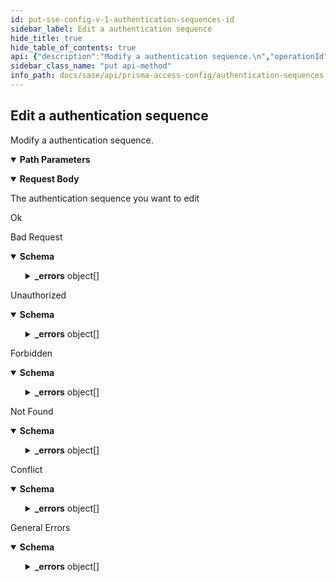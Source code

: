 ```yaml
---
id: put-sse-config-v-1-authentication-sequences-id
sidebar_label: Edit a authentication sequence
hide_title: true
hide_table_of_contents: true
api: {"description":"Modify a authentication sequence.\n","operationId":"put-sse-config-v1-authentication-sequences-id","parameters":[{"description":"The resource's unique identifier.\n","in":"path","name":"id","required":true,"schema":{"type":"string"}}],"requestBody":{"content":{"application/json":{"schema":{"properties":{"authentication_profiles":{"items":{"type":"string"},"type":"array"},"id":{"description":"uuid of the resource","example":"abcd-1234","readOnly":true,"type":"string"},"name":{"type":"string"},"use_domain_find_profile":{"default":true,"type":"boolean"}},"required":["name"],"type":"object"}}},"description":"The authentication sequence you want to edit"},"responses":{"200":{"description":"Ok"},"400":{"content":{"application/json":{"examples":{"input_format_mismatch":{"summary":"Input Format Mismatch","value":{"_errors":[{"code":"E003","details":{},"message":"Input Format Mismatch: input-format=json"}],"_request_id":"abcd-1234"}},"invalid_object":{"summary":"Invalid Object","value":{"_errors":[{"code":"E003","details":{},"message":"Invalid Object"}],"_request_id":"abcd-1234"}},"invalid_query_parameter":{"summary":"Invalid Query Parameter","value":{"_errors":[{"code":"E003","details":{},"message":"Invalid Query Parameter: location=invalid"}],"_request_id":"abcd-1234"}},"missing_body":{"summary":"Missing Body","value":{"_errors":[{"code":"E003","details":{},"message":"Missing Body"}],"_request_id":"abcd-1234"}},"missing_query_parameter":{"summary":"Missing Query Parameter","value":{"_errors":[{"code":"E003","details":{},"message":"Missing Query Parameter: name"}],"_request_id":"abcd-1234"}},"output_format_mismatch":{"summary":"Output Format Mismatch","value":{"_errors":[{"code":"E003","details":{},"message":"Output Format Mismatch: output-format=json Accept=xml"}],"_request_id":"abcd-1234"}}},"schema":{"properties":{"_errors":{"items":{"properties":{"code":{"type":"string"},"details":{"type":"object"},"help":{"type":"string"},"message":{"type":"string"}},"title":"Cause Info","type":"object"},"type":"array"},"_request_id":{"type":"string"}},"type":"object"}}},"description":"Bad Request"},"401":{"content":{"application/json":{"examples":{"auth_not_authenticated":{"summary":"Not Authenticated","value":{"_errors":[{"code":"E016","details":{},"message":"Not Authenticated"}],"_request_id":"abcd-1234"}},"invalid_credential":{"summary":"Invalid Credential","value":{"_errors":[{"code":"E016","details":{},"message":"Invalid Credential"}],"_request_id":"abcd-1234"}},"key_expired":{"summary":"Key Expired","value":{"_errors":[{"code":"E016","details":{},"message":"Key Expired"}],"_request_id":"abcd-1234"}},"key_too_long":{"summary":"Key Too Long","value":{"_errors":[{"code":"E016","details":{},"message":"Key Too Long"}],"_request_id":"abcd-1234"}},"need_password_change":{"summary":"Need Password Change","value":{"_errors":[{"code":"E016","details":{},"message":"The password needs to be changed."}],"_request_id":"abcd-1234"}}},"schema":{"properties":{"_errors":{"items":{"properties":{"code":{"type":"string"},"details":{"type":"object"},"help":{"type":"string"},"message":{"type":"string"}},"title":"Cause Info","type":"object"},"type":"array"},"_request_id":{"type":"string"}},"type":"object"}}},"description":"Unauthorized"},"403":{"content":{"application/json":{"examples":{"auth_unauthorized":{"summary":"Unauthorized","value":{"_errors":[{"code":"E007","details":{},"message":"Unauthorized"}],"_request_id":"abcd-1234"}}},"schema":{"properties":{"_errors":{"items":{"properties":{"code":{"type":"string"},"details":{"type":"object"},"help":{"type":"string"},"message":{"type":"string"}},"title":"Cause Info","type":"object"},"type":"array"},"_request_id":{"type":"string"}},"type":"object"}}},"description":"Forbidden"},"404":{"content":{"application/json":{"examples":{"object_not_present":{"summary":"Object Not Present","value":{"_errors":[{"code":"E005","details":{},"message":"Object Not Present"}],"_request_id":"abcd-1234"}}},"schema":{"properties":{"_errors":{"items":{"properties":{"code":{"type":"string"},"details":{"type":"object"},"help":{"type":"string"},"message":{"type":"string"}},"title":"Cause Info","type":"object"},"type":"array"},"_request_id":{"type":"string"}},"type":"object"}}},"description":"Not Found"},"409":{"content":{"application/json":{"examples":{"name_not_unique":{"summary":"Name Not Unique","value":{"_errors":[{"code":"E006","details":{},"message":"Name Not Unique"}],"_request_id":"abcd-1234"}},"object_not_unique":{"summary":"Object Not Unique","value":{"_errors":[{"code":"E016","details":{},"message":"Object Not Unique"}],"_request_id":"abcd-1234"}},"reference_not_zero":{"summary":"Reference Not Zero","value":{"_errors":[{"code":"E009","details":{},"message":"Reference Not Zero"}],"_request_id":"abcd-1234"}}},"schema":{"properties":{"_errors":{"items":{"properties":{"code":{"type":"string"},"details":{"type":"object"},"help":{"type":"string"},"message":{"type":"string"}},"title":"Cause Info","type":"object"},"type":"array"},"_request_id":{"type":"string"}},"type":"object"}}},"description":"Conflict"},"default":{"content":{"application/json":{"examples":{"action_not_supported":{"summary":"Action Not Supported","value":{"_errors":[{"code":"E012","details":{},"message":"Action Not Supported: move"}],"_request_id":"abcd-1234"}},"bad_xpath":{"summary":"Bad XPath","value":{"_errors":[{"code":"E013","details":{},"message":"Bad XPath"}],"_request_id":"abcd-1234"}},"invalid_command":{"summary":"Invalid Command","value":{"_errors":[{"code":"E003","details":{},"message":"Invalid Command"}],"_request_id":"abcd-1234"}},"malformed_command":{"summary":"Malformed Command","value":{"_errors":[{"code":"E003","details":{},"message":"Malformed Command"}],"_request_id":"abcd-1234"}},"method_not_allowed":{"summary":"Method Not Supported","value":{"_errors":[{"code":"E012","details":{},"message":"Method Not Supported"}],"_request_id":"abcd-1234"}},"session_timeout":{"summary":"Session Timeout","value":{"_errors":[{"code":4,"details":{},"message":"Session Timeout"}],"_request_id":"abcd-1234"}},"version_not_supported":{"summary":"Version Not Supported","value":{"_errors":[{"code":"E012","details":{},"message":"Version Not Supported"}],"_request_id":"abcd-1234"}}},"schema":{"properties":{"_errors":{"items":{"properties":{"code":{"type":"string"},"details":{"type":"object"},"help":{"type":"string"},"message":{"type":"string"}},"title":"Cause Info","type":"object"},"type":"array"},"_request_id":{"type":"string"}},"type":"object"}}},"description":"General Errors"}},"security":[{"Bearer":[]}],"tags":["AuthenticationSequences"],"method":"put","path":"/sse/config/v1/authentication-sequences/{id}","servers":[{"url":"https://api.sase.paloaltonetworks.com"}],"securitySchemes":{"Bearer":{"scheme":"bearer","type":"http"}},"jsonRequestBodyExample":{"authentication_profiles":["string"],"id":"abcd-1234","name":"string","use_domain_find_profile":true},"info":{"contact":{},"description":"Manages [authentication](https://docs.paloaltonetworks.com/network-security/security-policy/objects/authentication) sequences. \n","title":"Authentication Sequences","version":"1.0","x-logo":{"url":"pan-logo.png"}},"postman":{"name":"Edit a authentication sequence","description":{"content":"Modify a authentication sequence.\n","type":"text/plain"},"url":{"path":["sse","config","v1","authentication-sequences",":id"],"host":["{{baseUrl}}"],"query":[],"variable":[{"disabled":false,"description":{"content":"(Required) The resource's unique identifier.\n","type":"text/plain"},"type":"any","value":"","key":"id"}]},"header":[{"key":"Content-Type","value":"application/json"},{"key":"Accept","value":"application/json"}],"method":"PUT","body":{"mode":"raw","raw":"\"\"","options":{"raw":{"language":"json"}}},"auth":{"type":"bearer","bearer":[{"type":"any","value":"<Bearer Token>","key":"token"}]}}}
sidebar_class_name: "put api-method"
info_path: docs/sase/api/prisma-access-config/authentication-sequences
---
```



## Edit a authentication sequence



Modify a authentication sequence.


<details style={{"marginBottom":"1rem"}} data-collapsed={false} open={true}><summary style={{}}><strong>Path Parameters</strong></summary><div><ul><ParamsItem className={"paramsItem"} param={{"description":"The resource's unique identifier.\n","in":"path","name":"id","required":true,"schema":{"type":"string"}}}></ParamsItem></ul></div></details><MimeTabs><TabItem label={"application/json"} value={"application/json-schema"}><details style={{}} data-collapsed={false} open={true}><summary style={{"textAlign":"left"}}><strong>Request Body</strong></summary><div style={{"textAlign":"left","marginLeft":"1rem"}}><div style={{"marginTop":"1rem","marginBottom":"1rem"}}>

The authentication sequence you want to edit

</div></div><ul style={{"marginLeft":"1rem"}}><SchemaItem collapsible={false} name={"authentication_profiles"} required={false} schemaDescription={undefined} schemaName={"string[]"} qualifierMessage={undefined} defaultValue={undefined}></SchemaItem><SchemaItem collapsible={false} name={"name"} required={true} schemaDescription={undefined} schemaName={"string"} qualifierMessage={undefined} defaultValue={undefined}></SchemaItem><SchemaItem collapsible={false} name={"use_domain_find_profile"} required={false} schemaDescription={undefined} schemaName={"boolean"} qualifierMessage={undefined} defaultValue={true}></SchemaItem></ul></details></TabItem></MimeTabs><div><ApiTabs><TabItem label={"200"} value={"200"}><div>

Ok

</div><div></div></TabItem><TabItem label={"400"} value={"400"}><div>

Bad Request

</div><div><MimeTabs groupId={"mime-type"}><TabItem label={"application/json"} value={"application/json"}><SchemaTabs groupId={"schema-tabs"}><TabTtem label={"Schema"} value={"Schema"}><details style={{}} data-collapsed={false} open={true}><summary style={{"textAlign":"left"}}><strong>Schema</strong></summary><div style={{"textAlign":"left","marginLeft":"1rem"}}></div><ul style={{"marginLeft":"1rem"}}><SchemaItem collapsible={true} className={"schemaItem"}><details style={{}}><summary style={{}}><strong>_errors</strong><span style={{"opacity":"0.6"}}> object[]</span></summary><div style={{"marginLeft":"1rem"}}><SchemaItem collapsible={false} name={"code"} required={false} schemaDescription={undefined} schemaName={"string"} qualifierMessage={undefined} defaultValue={undefined}></SchemaItem><SchemaItem collapsible={false} name={"details"} required={false} schemaDescription={undefined} schemaName={"object"} qualifierMessage={undefined} defaultValue={undefined}></SchemaItem><SchemaItem collapsible={false} name={"help"} required={false} schemaDescription={undefined} schemaName={"string"} qualifierMessage={undefined} defaultValue={undefined}></SchemaItem><SchemaItem collapsible={false} name={"message"} required={false} schemaDescription={undefined} schemaName={"string"} qualifierMessage={undefined} defaultValue={undefined}></SchemaItem></div></details></SchemaItem><SchemaItem collapsible={false} name={"_request_id"} required={false} schemaDescription={undefined} schemaName={"string"} qualifierMessage={undefined} defaultValue={undefined}></SchemaItem></ul></details></TabTtem><TabItem label={"Input_format_mismatch"} value={"Input_format_mismatch"}><ResponseSamples responseExample={"{\n  \"_errors\": [\n    {\n      \"code\": \"E003\",\n      \"details\": {},\n      \"message\": \"Input Format Mismatch: input-format=json\"\n    }\n  ],\n  \"_request_id\": \"abcd-1234\"\n}"}></ResponseSamples></TabItem><TabItem label={"Invalid_object"} value={"Invalid_object"}><ResponseSamples responseExample={"{\n  \"_errors\": [\n    {\n      \"code\": \"E003\",\n      \"details\": {},\n      \"message\": \"Invalid Object\"\n    }\n  ],\n  \"_request_id\": \"abcd-1234\"\n}"}></ResponseSamples></TabItem><TabItem label={"Invalid_query_parameter"} value={"Invalid_query_parameter"}><ResponseSamples responseExample={"{\n  \"_errors\": [\n    {\n      \"code\": \"E003\",\n      \"details\": {},\n      \"message\": \"Invalid Query Parameter: location=invalid\"\n    }\n  ],\n  \"_request_id\": \"abcd-1234\"\n}"}></ResponseSamples></TabItem><TabItem label={"Missing_body"} value={"Missing_body"}><ResponseSamples responseExample={"{\n  \"_errors\": [\n    {\n      \"code\": \"E003\",\n      \"details\": {},\n      \"message\": \"Missing Body\"\n    }\n  ],\n  \"_request_id\": \"abcd-1234\"\n}"}></ResponseSamples></TabItem><TabItem label={"Missing_query_parameter"} value={"Missing_query_parameter"}><ResponseSamples responseExample={"{\n  \"_errors\": [\n    {\n      \"code\": \"E003\",\n      \"details\": {},\n      \"message\": \"Missing Query Parameter: name\"\n    }\n  ],\n  \"_request_id\": \"abcd-1234\"\n}"}></ResponseSamples></TabItem><TabItem label={"Output_format_mismatch"} value={"Output_format_mismatch"}><ResponseSamples responseExample={"{\n  \"_errors\": [\n    {\n      \"code\": \"E003\",\n      \"details\": {},\n      \"message\": \"Output Format Mismatch: output-format=json Accept=xml\"\n    }\n  ],\n  \"_request_id\": \"abcd-1234\"\n}"}></ResponseSamples></TabItem></SchemaTabs></TabItem></MimeTabs></div></TabItem><TabItem label={"401"} value={"401"}><div>

Unauthorized

</div><div><MimeTabs groupId={"mime-type"}><TabItem label={"application/json"} value={"application/json"}><SchemaTabs groupId={"schema-tabs"}><TabTtem label={"Schema"} value={"Schema"}><details style={{}} data-collapsed={false} open={true}><summary style={{"textAlign":"left"}}><strong>Schema</strong></summary><div style={{"textAlign":"left","marginLeft":"1rem"}}></div><ul style={{"marginLeft":"1rem"}}><SchemaItem collapsible={true} className={"schemaItem"}><details style={{}}><summary style={{}}><strong>_errors</strong><span style={{"opacity":"0.6"}}> object[]</span></summary><div style={{"marginLeft":"1rem"}}><SchemaItem collapsible={false} name={"code"} required={false} schemaDescription={undefined} schemaName={"string"} qualifierMessage={undefined} defaultValue={undefined}></SchemaItem><SchemaItem collapsible={false} name={"details"} required={false} schemaDescription={undefined} schemaName={"object"} qualifierMessage={undefined} defaultValue={undefined}></SchemaItem><SchemaItem collapsible={false} name={"help"} required={false} schemaDescription={undefined} schemaName={"string"} qualifierMessage={undefined} defaultValue={undefined}></SchemaItem><SchemaItem collapsible={false} name={"message"} required={false} schemaDescription={undefined} schemaName={"string"} qualifierMessage={undefined} defaultValue={undefined}></SchemaItem></div></details></SchemaItem><SchemaItem collapsible={false} name={"_request_id"} required={false} schemaDescription={undefined} schemaName={"string"} qualifierMessage={undefined} defaultValue={undefined}></SchemaItem></ul></details></TabTtem><TabItem label={"Auth_not_authenticated"} value={"Auth_not_authenticated"}><ResponseSamples responseExample={"{\n  \"_errors\": [\n    {\n      \"code\": \"E016\",\n      \"details\": {},\n      \"message\": \"Not Authenticated\"\n    }\n  ],\n  \"_request_id\": \"abcd-1234\"\n}"}></ResponseSamples></TabItem><TabItem label={"Invalid_credential"} value={"Invalid_credential"}><ResponseSamples responseExample={"{\n  \"_errors\": [\n    {\n      \"code\": \"E016\",\n      \"details\": {},\n      \"message\": \"Invalid Credential\"\n    }\n  ],\n  \"_request_id\": \"abcd-1234\"\n}"}></ResponseSamples></TabItem><TabItem label={"Key_expired"} value={"Key_expired"}><ResponseSamples responseExample={"{\n  \"_errors\": [\n    {\n      \"code\": \"E016\",\n      \"details\": {},\n      \"message\": \"Key Expired\"\n    }\n  ],\n  \"_request_id\": \"abcd-1234\"\n}"}></ResponseSamples></TabItem><TabItem label={"Key_too_long"} value={"Key_too_long"}><ResponseSamples responseExample={"{\n  \"_errors\": [\n    {\n      \"code\": \"E016\",\n      \"details\": {},\n      \"message\": \"Key Too Long\"\n    }\n  ],\n  \"_request_id\": \"abcd-1234\"\n}"}></ResponseSamples></TabItem><TabItem label={"Need_password_change"} value={"Need_password_change"}><ResponseSamples responseExample={"{\n  \"_errors\": [\n    {\n      \"code\": \"E016\",\n      \"details\": {},\n      \"message\": \"The password needs to be changed.\"\n    }\n  ],\n  \"_request_id\": \"abcd-1234\"\n}"}></ResponseSamples></TabItem></SchemaTabs></TabItem></MimeTabs></div></TabItem><TabItem label={"403"} value={"403"}><div>

Forbidden

</div><div><MimeTabs groupId={"mime-type"}><TabItem label={"application/json"} value={"application/json"}><SchemaTabs groupId={"schema-tabs"}><TabTtem label={"Schema"} value={"Schema"}><details style={{}} data-collapsed={false} open={true}><summary style={{"textAlign":"left"}}><strong>Schema</strong></summary><div style={{"textAlign":"left","marginLeft":"1rem"}}></div><ul style={{"marginLeft":"1rem"}}><SchemaItem collapsible={true} className={"schemaItem"}><details style={{}}><summary style={{}}><strong>_errors</strong><span style={{"opacity":"0.6"}}> object[]</span></summary><div style={{"marginLeft":"1rem"}}><SchemaItem collapsible={false} name={"code"} required={false} schemaDescription={undefined} schemaName={"string"} qualifierMessage={undefined} defaultValue={undefined}></SchemaItem><SchemaItem collapsible={false} name={"details"} required={false} schemaDescription={undefined} schemaName={"object"} qualifierMessage={undefined} defaultValue={undefined}></SchemaItem><SchemaItem collapsible={false} name={"help"} required={false} schemaDescription={undefined} schemaName={"string"} qualifierMessage={undefined} defaultValue={undefined}></SchemaItem><SchemaItem collapsible={false} name={"message"} required={false} schemaDescription={undefined} schemaName={"string"} qualifierMessage={undefined} defaultValue={undefined}></SchemaItem></div></details></SchemaItem><SchemaItem collapsible={false} name={"_request_id"} required={false} schemaDescription={undefined} schemaName={"string"} qualifierMessage={undefined} defaultValue={undefined}></SchemaItem></ul></details></TabTtem><TabItem label={"Auth_unauthorized"} value={"Auth_unauthorized"}><ResponseSamples responseExample={"{\n  \"_errors\": [\n    {\n      \"code\": \"E007\",\n      \"details\": {},\n      \"message\": \"Unauthorized\"\n    }\n  ],\n  \"_request_id\": \"abcd-1234\"\n}"}></ResponseSamples></TabItem></SchemaTabs></TabItem></MimeTabs></div></TabItem><TabItem label={"404"} value={"404"}><div>

Not Found

</div><div><MimeTabs groupId={"mime-type"}><TabItem label={"application/json"} value={"application/json"}><SchemaTabs groupId={"schema-tabs"}><TabTtem label={"Schema"} value={"Schema"}><details style={{}} data-collapsed={false} open={true}><summary style={{"textAlign":"left"}}><strong>Schema</strong></summary><div style={{"textAlign":"left","marginLeft":"1rem"}}></div><ul style={{"marginLeft":"1rem"}}><SchemaItem collapsible={true} className={"schemaItem"}><details style={{}}><summary style={{}}><strong>_errors</strong><span style={{"opacity":"0.6"}}> object[]</span></summary><div style={{"marginLeft":"1rem"}}><SchemaItem collapsible={false} name={"code"} required={false} schemaDescription={undefined} schemaName={"string"} qualifierMessage={undefined} defaultValue={undefined}></SchemaItem><SchemaItem collapsible={false} name={"details"} required={false} schemaDescription={undefined} schemaName={"object"} qualifierMessage={undefined} defaultValue={undefined}></SchemaItem><SchemaItem collapsible={false} name={"help"} required={false} schemaDescription={undefined} schemaName={"string"} qualifierMessage={undefined} defaultValue={undefined}></SchemaItem><SchemaItem collapsible={false} name={"message"} required={false} schemaDescription={undefined} schemaName={"string"} qualifierMessage={undefined} defaultValue={undefined}></SchemaItem></div></details></SchemaItem><SchemaItem collapsible={false} name={"_request_id"} required={false} schemaDescription={undefined} schemaName={"string"} qualifierMessage={undefined} defaultValue={undefined}></SchemaItem></ul></details></TabTtem><TabItem label={"Object_not_present"} value={"Object_not_present"}><ResponseSamples responseExample={"{\n  \"_errors\": [\n    {\n      \"code\": \"E005\",\n      \"details\": {},\n      \"message\": \"Object Not Present\"\n    }\n  ],\n  \"_request_id\": \"abcd-1234\"\n}"}></ResponseSamples></TabItem></SchemaTabs></TabItem></MimeTabs></div></TabItem><TabItem label={"409"} value={"409"}><div>

Conflict

</div><div><MimeTabs groupId={"mime-type"}><TabItem label={"application/json"} value={"application/json"}><SchemaTabs groupId={"schema-tabs"}><TabTtem label={"Schema"} value={"Schema"}><details style={{}} data-collapsed={false} open={true}><summary style={{"textAlign":"left"}}><strong>Schema</strong></summary><div style={{"textAlign":"left","marginLeft":"1rem"}}></div><ul style={{"marginLeft":"1rem"}}><SchemaItem collapsible={true} className={"schemaItem"}><details style={{}}><summary style={{}}><strong>_errors</strong><span style={{"opacity":"0.6"}}> object[]</span></summary><div style={{"marginLeft":"1rem"}}><SchemaItem collapsible={false} name={"code"} required={false} schemaDescription={undefined} schemaName={"string"} qualifierMessage={undefined} defaultValue={undefined}></SchemaItem><SchemaItem collapsible={false} name={"details"} required={false} schemaDescription={undefined} schemaName={"object"} qualifierMessage={undefined} defaultValue={undefined}></SchemaItem><SchemaItem collapsible={false} name={"help"} required={false} schemaDescription={undefined} schemaName={"string"} qualifierMessage={undefined} defaultValue={undefined}></SchemaItem><SchemaItem collapsible={false} name={"message"} required={false} schemaDescription={undefined} schemaName={"string"} qualifierMessage={undefined} defaultValue={undefined}></SchemaItem></div></details></SchemaItem><SchemaItem collapsible={false} name={"_request_id"} required={false} schemaDescription={undefined} schemaName={"string"} qualifierMessage={undefined} defaultValue={undefined}></SchemaItem></ul></details></TabTtem><TabItem label={"Name_not_unique"} value={"Name_not_unique"}><ResponseSamples responseExample={"{\n  \"_errors\": [\n    {\n      \"code\": \"E006\",\n      \"details\": {},\n      \"message\": \"Name Not Unique\"\n    }\n  ],\n  \"_request_id\": \"abcd-1234\"\n}"}></ResponseSamples></TabItem><TabItem label={"Object_not_unique"} value={"Object_not_unique"}><ResponseSamples responseExample={"{\n  \"_errors\": [\n    {\n      \"code\": \"E016\",\n      \"details\": {},\n      \"message\": \"Object Not Unique\"\n    }\n  ],\n  \"_request_id\": \"abcd-1234\"\n}"}></ResponseSamples></TabItem><TabItem label={"Reference_not_zero"} value={"Reference_not_zero"}><ResponseSamples responseExample={"{\n  \"_errors\": [\n    {\n      \"code\": \"E009\",\n      \"details\": {},\n      \"message\": \"Reference Not Zero\"\n    }\n  ],\n  \"_request_id\": \"abcd-1234\"\n}"}></ResponseSamples></TabItem></SchemaTabs></TabItem></MimeTabs></div></TabItem><TabItem label={"default"} value={"default"}><div>

General Errors

</div><div><MimeTabs groupId={"mime-type"}><TabItem label={"application/json"} value={"application/json"}><SchemaTabs groupId={"schema-tabs"}><TabTtem label={"Schema"} value={"Schema"}><details style={{}} data-collapsed={false} open={true}><summary style={{"textAlign":"left"}}><strong>Schema</strong></summary><div style={{"textAlign":"left","marginLeft":"1rem"}}></div><ul style={{"marginLeft":"1rem"}}><SchemaItem collapsible={true} className={"schemaItem"}><details style={{}}><summary style={{}}><strong>_errors</strong><span style={{"opacity":"0.6"}}> object[]</span></summary><div style={{"marginLeft":"1rem"}}><SchemaItem collapsible={false} name={"code"} required={false} schemaDescription={undefined} schemaName={"string"} qualifierMessage={undefined} defaultValue={undefined}></SchemaItem><SchemaItem collapsible={false} name={"details"} required={false} schemaDescription={undefined} schemaName={"object"} qualifierMessage={undefined} defaultValue={undefined}></SchemaItem><SchemaItem collapsible={false} name={"help"} required={false} schemaDescription={undefined} schemaName={"string"} qualifierMessage={undefined} defaultValue={undefined}></SchemaItem><SchemaItem collapsible={false} name={"message"} required={false} schemaDescription={undefined} schemaName={"string"} qualifierMessage={undefined} defaultValue={undefined}></SchemaItem></div></details></SchemaItem><SchemaItem collapsible={false} name={"_request_id"} required={false} schemaDescription={undefined} schemaName={"string"} qualifierMessage={undefined} defaultValue={undefined}></SchemaItem></ul></details></TabTtem><TabItem label={"Action_not_supported"} value={"Action_not_supported"}><ResponseSamples responseExample={"{\n  \"_errors\": [\n    {\n      \"code\": \"E012\",\n      \"details\": {},\n      \"message\": \"Action Not Supported: move\"\n    }\n  ],\n  \"_request_id\": \"abcd-1234\"\n}"}></ResponseSamples></TabItem><TabItem label={"Bad_xpath"} value={"Bad_xpath"}><ResponseSamples responseExample={"{\n  \"_errors\": [\n    {\n      \"code\": \"E013\",\n      \"details\": {},\n      \"message\": \"Bad XPath\"\n    }\n  ],\n  \"_request_id\": \"abcd-1234\"\n}"}></ResponseSamples></TabItem><TabItem label={"Invalid_command"} value={"Invalid_command"}><ResponseSamples responseExample={"{\n  \"_errors\": [\n    {\n      \"code\": \"E003\",\n      \"details\": {},\n      \"message\": \"Invalid Command\"\n    }\n  ],\n  \"_request_id\": \"abcd-1234\"\n}"}></ResponseSamples></TabItem><TabItem label={"Malformed_command"} value={"Malformed_command"}><ResponseSamples responseExample={"{\n  \"_errors\": [\n    {\n      \"code\": \"E003\",\n      \"details\": {},\n      \"message\": \"Malformed Command\"\n    }\n  ],\n  \"_request_id\": \"abcd-1234\"\n}"}></ResponseSamples></TabItem><TabItem label={"Method_not_allowed"} value={"Method_not_allowed"}><ResponseSamples responseExample={"{\n  \"_errors\": [\n    {\n      \"code\": \"E012\",\n      \"details\": {},\n      \"message\": \"Method Not Supported\"\n    }\n  ],\n  \"_request_id\": \"abcd-1234\"\n}"}></ResponseSamples></TabItem><TabItem label={"Session_timeout"} value={"Session_timeout"}><ResponseSamples responseExample={"{\n  \"_errors\": [\n    {\n      \"code\": 4,\n      \"details\": {},\n      \"message\": \"Session Timeout\"\n    }\n  ],\n  \"_request_id\": \"abcd-1234\"\n}"}></ResponseSamples></TabItem><TabItem label={"Version_not_supported"} value={"Version_not_supported"}><ResponseSamples responseExample={"{\n  \"_errors\": [\n    {\n      \"code\": \"E012\",\n      \"details\": {},\n      \"message\": \"Version Not Supported\"\n    }\n  ],\n  \"_request_id\": \"abcd-1234\"\n}"}></ResponseSamples></TabItem></SchemaTabs></TabItem></MimeTabs></div></TabItem></ApiTabs></div>
      